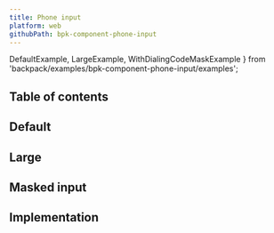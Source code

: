 ```yaml
---
title: Phone input
platform: web
githubPath: bpk-component-phone-input
---
```




  DefaultExample,
  LargeExample,
  WithDialingCodeMaskExample
} from 'backpack/examples/bpk-component-phone-input/examples';

## Table of contents

## Default

<PresentationBlock>
  <DefaultExample />
</PresentationBlock>

## Large

<PresentationBlock>
  <LargeExample />
</PresentationBlock>

## Masked input

<PresentationBlock>
  <WithDialingCodeMaskExample />
</PresentationBlock>

## Implementation

<Readme />
